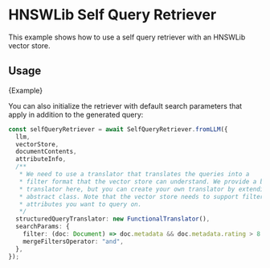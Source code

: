 # HNSWLib Self Query Retriever

This example shows how to use a self query retriever with an HNSWLib vector store.

## Usage


<CodeBlock language="typescript">{Example}</CodeBlock>

You can also initialize the retriever with default search parameters that apply in
addition to the generated query:

```typescript
const selfQueryRetriever = await SelfQueryRetriever.fromLLM({
  llm,
  vectorStore,
  documentContents,
  attributeInfo,
  /**
   * We need to use a translator that translates the queries into a
   * filter format that the vector store can understand. We provide a basic translator
   * translator here, but you can create your own translator by extending BaseTranslator
   * abstract class. Note that the vector store needs to support filtering on the metadata
   * attributes you want to query on.
   */
  structuredQueryTranslator: new FunctionalTranslator(),
  searchParams: {
    filter: (doc: Document) => doc.metadata && doc.metadata.rating > 8.5,
    mergeFiltersOperator: "and",
  },
});
```
